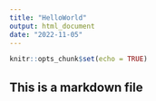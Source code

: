 ```yaml
---
title: "HelloWorld"
output: html_document
date: "2022-11-05"
---
```


```r
knitr::opts_chunk$set(echo = TRUE)
```

## This is a markdown file

